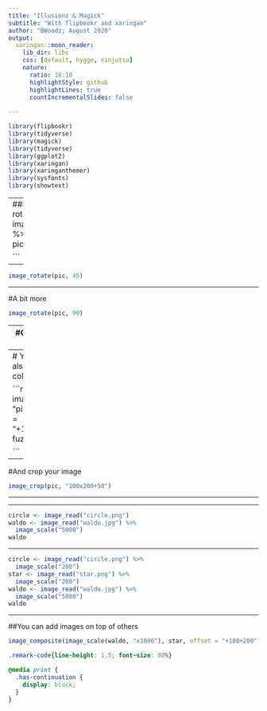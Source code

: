 ```yaml
---
title: "Illusionz & Magick"
subtitle: "With flipbookr and xaringan"
author: "BWoodz; August 2020"
output:
  xaringan::moon_reader:
    lib_dir: libs
    css: [default, hygge, ninjutsu]
    nature:
      ratio: 16:10
      highlightStyle: github
      highlightLines: true
      countIncrementalSlides: false
      
---
```



```r

library(flipbookr)
library(tidyverse)
library(magick)
library(tidyverse)
library(ggplot2)
library(xaringan)
library(xaringanthemer)
library(sysfonts)
library(showtext)

```

---
##Let's begin with a basic rotate
```r

pic <- image_read("princess.png") %>% 
  image_scale("300")
pic

```

---

```r
image_rotate(pic, 45)
```
---

#A bit more
```r
image_rotate(pic, 90)
```
---
#Or just flip it!

```r

image_flip(pic)

```

---
# You can also add color! 


```r

image_fill(pic, "pink", point = "+100+200", fuzz = 20)

```

---

#And crop your image 
```r

image_crop(pic, "100x200+50")

```
---

---

```r

circle <- image_read("circle.png")
waldo <- image_read("waldo.jpg") %>% 
  image_scale("5000")
waldo


```

---

```r

circle <- image_read("circle.png") %>% 
  image_scale("200")
star <- image_read("star.png") %>% 
  image_scale("200")
waldo <- image_read("waldo.jpg") %>% 
  image_scale("5000")
waldo


```



---

##You can add images on top of others
```r

image_composite(image_scale(waldo, "x1000"), star, offset = "+180+200")

```

```css
.remark-code{line-height: 1.5; font-size: 80%}

@media print {
  .has-continuation {
    display: block;
  }
}
```
